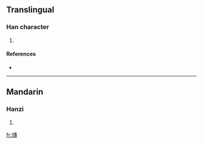 ==Translingual==

===Han character===
{{Han char|rn=96|rad=玉|as=11|sn=15|four=1514<sub>3</sub>|canj=一土十戈戈 (MGJII)}}

# {{defn|Han|sort=玉11}}

====References====
* {{Han ref|kx=0740.160|dkj=21185|hdz=21134.090|uh=747C|ud=29820|bh=E6AA|bd=59050}}

----

==Mandarin==

===Hanzi===
{{cmn-hanzi|pin=[[zhuān]] ([[zhuan1]])|wg=chuan<sup>1</sup>}}

# {{defn|Mandarin}}

[[fr:瑼]]
